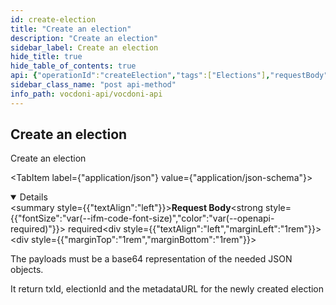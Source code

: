 ```yaml
---
id: create-election
title: "Create an election"
description: "Create an election"
sidebar_label: Create an election
hide_title: true
hide_table_of_contents: true
api: {"operationId":"createElection","tags":["Elections"],"requestBody":{"description":"The payloads must be a base64 representation of the needed JSON objects.","required":true,"content":{"application/json":{"schema":{"type":"object","required":["txPayload"],"properties":{"txPayload":{"type":"string","example":"Base64 string of NewProcessTx transaction bytes"},"metadata":{"type":"string","example":"optional: base64 string of election metadata JSON object"}}}}}},"responses":{"200":{"description":"It return txId, electionId and the metadataURL for the newly created election","content":{"application/json":{"example":"{\n  \"txHash\": \"transaction hash\",\n  \"electionID\": \"election identified as hex string\",\n  \"metadataURL\": \"ipfs://Qmcqr....\" // link to the published election metadata\n  // if metadataURL is returned empty, means that there is some issue with the storage provider\n}"}}}},"description":"Create an election","method":"post","path":"/elections","servers":[{"url":"https://api.vocdoni.io/version/v3"}],"security":[{"bearerAuth":[]}],"securitySchemes":{"bearerAuth":{"type":"http","scheme":"bearer"}},"jsonRequestBodyExample":{"txPayload":"Base64 string of NewProcessTx transaction bytes","metadata":"optional: base64 string of election metadata JSON object"},"info":{"version":"2.0.0","title":"Vocdoni API","license":{"name":"MIT"},"description":"**Goals and Objectives:** \nThe Vocdoni API is meant to be the entry point for external integrators to add voting capabilities to an existing  CRM, customer base and product experience. The API should act as a satellite that facilitates creating votes using  Vocdoni, without the hassle of learning a deep platform.\nThis API should allow to perform the basic primitives of the Vocdoni Protocol such as manage organizations, voting  processes and be able to vote, abstracting as much as possible the complexity and doing so, offering simple and  clear methods to perform such actions.\nLast but not least, the API should be modular and allow further expansion with other independent modules such as  payments, CSPs, SSI providers, CRM’s, etc. becoming a open voting block/”lego” for the Web2.0 & Web 3.0 world."},"postman":{"name":"Create an election","description":{"type":"text/plain"},"url":{"path":["elections"],"host":["{{baseUrl}}"],"query":[],"variable":[]},"header":[{"key":"Content-Type","value":"application/json"},{"key":"Accept","value":"application/json"}],"method":"POST","body":{"mode":"raw","raw":"\"\"","options":{"raw":{"language":"json"}}}}}
sidebar_class_name: "post api-method"
info_path: vocdoni-api/vocdoni-api
---
```



## Create an election



Create an election

<MimeTabs><TabItem label={"application/json"} value={"application/json-schema"}><details style={{}} data-collapsed={false} open={true}><summary style={{"textAlign":"left"}}><strong>Request Body</strong><strong style={{"fontSize":"var(--ifm-code-font-size)","color":"var(--openapi-required)"}}> required</strong></summary><div style={{"textAlign":"left","marginLeft":"1rem"}}><div style={{"marginTop":"1rem","marginBottom":"1rem"}}>

The payloads must be a base64 representation of the needed JSON objects.

</div></div><ul style={{"marginLeft":"1rem"}}><SchemaItem collapsible={false} name={"txPayload"} required={true} schemaDescription={undefined} schemaName={"string"} qualifierMessage={undefined} defaultValue={undefined}></SchemaItem><SchemaItem collapsible={false} name={"metadata"} required={false} schemaDescription={undefined} schemaName={"string"} qualifierMessage={undefined} defaultValue={undefined}></SchemaItem></ul></details></TabItem></MimeTabs><div><ApiTabs><TabItem label={"200"} value={"200"}><div>

It return txId, electionId and the metadataURL for the newly created election

</div><div><MimeTabs schemaType={"response"}><TabItem label={"application/json"} value={"application/json"}><SchemaTabs><TabItem label={"Example"} value={"Example"}><ResponseSamples responseExample={"{\n  \"txHash\": \"transaction hash\",\n  \"electionID\": \"election identified as hex string\",\n  \"metadataURL\": \"ipfs://Qmcqr....\" // link to the published election metadata\n  // if metadataURL is returned empty, means that there is some issue with the storage provider\n}"} language={"json"}></ResponseSamples></TabItem></SchemaTabs></TabItem></MimeTabs></div></TabItem></ApiTabs></div>
      